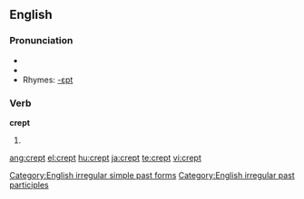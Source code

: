 ==English==

===Pronunciation===
*{{IPA|/'krεpt/}}
*{{audio|en-us-crept.ogg|Audio (US)}}
*Rhymes: [[Rhymes:English:-ɛpt|-ɛpt]]

===Verb===
'''crept'''
# {{past of|[[creep]]}}

[[Category:English irregular simple past forms]]
[[Category:English irregular past participles]]

[[ang:crept]]
[[el:crept]]
[[hu:crept]]
[[ja:crept]]
[[te:crept]]
[[vi:crept]]